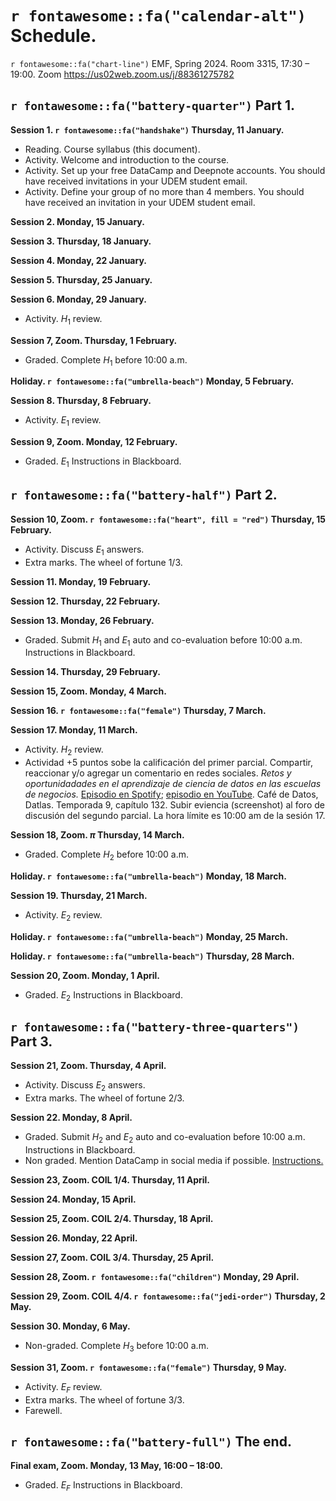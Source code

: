 # `r fontawesome::fa("calendar-alt")` Schedule. {#sec-schedule}

`r fontawesome::fa("chart-line")` EMF, Spring 2024. Room  3315, 17:30 – 19:00. Zoom [https://us02web.zoom.us/j/88361275782](https://us02web.zoom.us/j/88361275782)


## `r fontawesome::fa("battery-quarter")` Part 1.

**Session 1. `r fontawesome::fa("handshake")` Thursday, 11 January.**

- Reading. Course syllabus (this document).
- Activity. Welcome and introduction to the course.
- Activity. Set up your free DataCamp and Deepnote accounts. You should have received invitations in your UDEM student email.
- Activity. Define your group of no more than 4 members. You should have received an invitation in your UDEM student email.

**Session 2. Monday, 15 January.**

**Session 3. Thursday, 18 January.**

**Session 4. Monday, 22 January.**

**Session 5. Thursday, 25 January.**

**Session 6. Monday, 29 January.**

- Activity. $H_1$ review.

**Session 7, Zoom. Thursday, 1 February.**

- Graded. Complete $H_1$ before 10:00 a.m.

**Holiday. `r fontawesome::fa("umbrella-beach")` Monday, 5 February.**

**Session 8. Thursday, 8 February.**

- Activity. $E_1$ review.

**Session 9, Zoom. Monday, 12 February.**

- Graded. $E_1$ Instructions in Blackboard.

## `r fontawesome::fa("battery-half")` Part 2.

**Session 10, Zoom. `r fontawesome::fa("heart", fill = "red")` Thursday, 15 February.**

- Activity. Discuss $E_1$ answers.
- Extra marks. The wheel of fortune 1/3.

**Session 11. Monday, 19 February.**

**Session 12. Thursday, 22 February.**

**Session 13. Monday, 26 February.**

- Graded. Submit $H_1$ and $E_1$ auto and co-evaluation before 10:00 a.m. Instructions in Blackboard.

**Session 14. Thursday, 29 February.**

**Session 15, Zoom. Monday, 4 March.**

**Session 16. `r fontawesome::fa("female")` Thursday, 7 March.**

**Session 17. Monday, 11 March.**

- Activity. $H_2$ review.
- Actividad +5 puntos sobe la calificación del primer parcial. Compartir, reaccionar y/o agregar un comentario en redes sociales. *Retos y oportunidadades en el aprendizaje de ciencia de datos en las escuelas de negocios.* [Episodio en Spotify](https://open.spotify.com/episode/6x8c6XIPIfIPLj1yRhi5D8?si=5s9ik8ffQcW_Sy9NVU5sxg); [episodio en YouTube](https://youtu.be/SKG3Kr-TK-w?si=W5wg2DXluuiEspWC). Café de Datos, Datlas. Temporada 9, capítulo 132. Subir eviencia (screenshot) al foro de discusión del segundo parcial. La hora límite es 10:00 am de la sesión 17.

**Session 18, Zoom. $\pi$ Thursday, 14 March.**

- Graded. Complete $H_2$ before 10:00 a.m.

**Holiday. `r fontawesome::fa("umbrella-beach")` Monday, 18 March.**

**Session 19. Thursday, 21 March.**

- Activity. $E_2$ review.

**Holiday. `r fontawesome::fa("umbrella-beach")` Monday, 25 March.**

**Holiday. `r fontawesome::fa("umbrella-beach")` Thursday, 28 March.**

**Session 20, Zoom. Monday, 1 April.**

- Graded. $E_2$ Instructions in Blackboard.

## `r fontawesome::fa("battery-three-quarters")` Part 3.

**Session 21, Zoom. Thursday, 4 April.**

- Activity. Discuss $E_2$ answers.
- Extra marks. The wheel of fortune 2/3.

**Session 22. Monday, 8 April.**

- Graded. Submit $H_2$ and $E_2$ auto and co-evaluation before 10:00 a.m. Instructions in Blackboard.
- Non graded. Mention DataCamp in social media if possible. [Instructions.](https://docs.google.com/document/d/1Dv-L036CZWsZCmn9W5p0ikgetlc4GcT-NQ9Rp_HebE0/edit)

**Session 23, Zoom. COIL 1/4. Thursday, 11 April.**

**Session 24. Monday, 15 April.**

**Session 25, Zoom. COIL 2/4. Thursday, 18 April.**

**Session 26. Monday, 22 April.**

**Session 27, Zoom. COIL 3/4. Thursday, 25 April.**

**Session 28, Zoom. `r fontawesome::fa("children")` Monday, 29 April.**

**Session 29, Zoom. COIL 4/4. `r fontawesome::fa("jedi-order")` Thursday, 2 May.**

**Session 30. Monday, 6 May.**

- Non-graded. Complete $H_3$ before 10:00 a.m.

**Session 31, Zoom. `r fontawesome::fa("female")` Thursday, 9 May.**

- Activity. $E_F$ review.
- Extra marks. The wheel of fortune 3/3.
- Farewell.

## `r fontawesome::fa("battery-full")` The end.

**Final exam, Zoom. Monday, 13 May, 16:00 – 18:00.**

- Graded. $E_F$ Instructions in Blackboard.